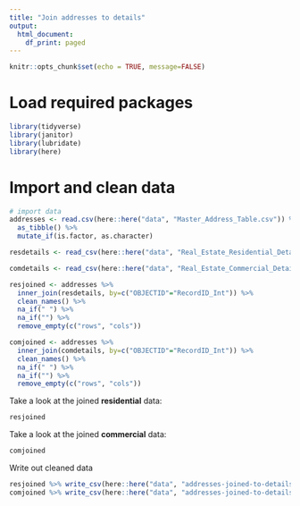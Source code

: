 ```yaml
---
title: "Join addresses to details"
output: 
  html_document: 
    df_print: paged
---
```


```r
knitr::opts_chunk$set(echo = TRUE, message=FALSE)
```

# Load required packages

```r
library(tidyverse)
library(janitor)
library(lubridate)
library(here)
```

# Import and clean data

```r
# import data
addresses <- read.csv(here::here("data", "Master_Address_Table.csv")) %>% 
  as_tibble() %>% 
  mutate_if(is.factor, as.character)

resdetails <- read_csv(here::here("data", "Real_Estate_Residential_Details.csv"))

comdetails <- read_csv(here::here("data", "Real_Estate_Commercial_Details.csv"))

resjoined <- addresses %>% 
  inner_join(resdetails, by=c("OBJECTID"="RecordID_Int")) %>% 
  clean_names() %>% 
  na_if(" ") %>% 
  na_if("") %>% 
  remove_empty(c("rows", "cols"))

comjoined <- addresses %>% 
  inner_join(comdetails, by=c("OBJECTID"="RecordID_Int")) %>% 
  clean_names() %>% 
  na_if(" ") %>% 
  na_if("") %>% 
  remove_empty(c("rows", "cols"))

```

Take a look at the joined **residential** data:

```r
resjoined
```

Take a look at the joined **commercial** data:

```r
comjoined
```

Write out cleaned data

```r
resjoined %>% write_csv(here::here("data", "addresses-joined-to-details-residential.csv"))
comjoined %>% write_csv(here::here("data", "addresses-joined-to-details-commercial.csv"))
```

